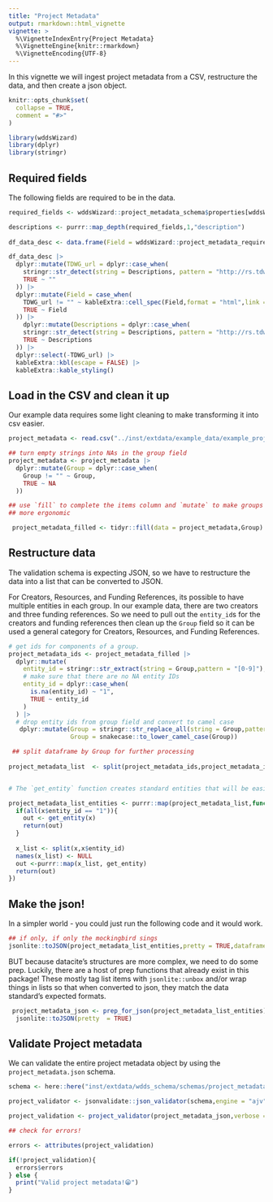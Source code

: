```yaml
---
title: "Project Metadata"
output: rmarkdown::html_vignette
vignette: >
  %\VignetteIndexEntry{Project Metadata}
  %\VignetteEngine{knitr::rmarkdown}
  %\VignetteEncoding{UTF-8}
---
```

In this vignette we will ingest project metadata from a CSV, restructure the data, and then create a json object.

```r
knitr::opts_chunk$set(
  collapse = TRUE,
  comment = "#>"
)
```

```r
library(wddsWizard)
library(dplyr)
library(stringr)
```

## Required fields

The following fields are required to be in the data.

```r

required_fields <- wddsWizard::project_metadata_schema$properties[wddsWizard::project_metadata_required_fields]

descriptions <- purrr::map_depth(required_fields,1,"description") 
  
df_data_desc <- data.frame(Field = wddsWizard::project_metadata_required_fields, Descriptions = unlist(descriptions),row.names = NULL)

df_data_desc |>
  dplyr::mutate(TDWG_url = dplyr::case_when(
    stringr::str_detect(string = Descriptions, pattern = "http://rs.tdwg.org/dwc/terms/") ~ stringr::str_extract(string = Descriptions,pattern = "http://rs.tdwg.org/dwc/terms/.*"),
    TRUE ~ ""
  )) |>
  dplyr::mutate(Field = case_when(
    TDWG_url != "" ~ kableExtra::cell_spec(Field,format = "html",link = TDWG_url),
    TRUE ~ Field
  )) |>
    dplyr::mutate(Descriptions = dplyr::case_when(
    stringr::str_detect(string = Descriptions, pattern = "http://rs.tdwg.org/dwc/terms/") ~ stringr::str_remove(string = Descriptions,pattern = "See http://rs.tdwg.org/dwc/terms/.*"),
    TRUE ~ Descriptions
  )) |>
  dplyr::select(-TDWG_url) |>
  kableExtra::kbl(escape = FALSE) |>
  kableExtra::kable_styling()

```


## Load in the CSV and clean it up

Our example data requires some light cleaning to make transforming it into csv
easier. 

```r
project_metadata <- read.csv("../inst/extdata/example_data/example_project_metadata.csv")

## turn empty strings into NAs in the group field
project_metadata <- project_metadata |>
  dplyr::mutate(Group = dplyr::case_when(
    Group != "" ~ Group,
    TRUE ~ NA
  )) 

## use `fill` to complete the items column and `mutate` to make groups a little
## more ergonomic

 project_metadata_filled <- tidyr::fill(data = project_metadata,Group) 
```

## Restructure data

The validation schema is expecting JSON, so we have to restructure the data into
a list that can be converted to JSON.

For Creators, Resources, and Funding References, its possible to have multiple 
entities in each group. In our example data, there are two creators and three funding references. So we need to pull out the `entity_id`s for the creators and funding references then clean up the `Group` field so it can be used a general category
for Creators, Resources, and Funding References.

```r

# get ids for components of a group.
project_metadata_ids <- project_metadata_filled |>
  dplyr::mutate(
    entity_id = stringr::str_extract(string = Group,pattern = "[0-9]"),
    # make sure that there are no NA entity IDs
    entity_id = dplyr::case_when(
      is.na(entity_id) ~ "1",
      TRUE ~ entity_id
    )
  ) |>
  # drop entity ids from group field and convert to camel case
   dplyr::mutate(Group = stringr::str_replace_all(string = Group,pattern = " [0-9]", replacement = ""),
                 Group = snakecase::to_lower_camel_case(Group))

 ## split dataframe by Group for further processing
 
project_metadata_list  <- split(project_metadata_ids,project_metadata_ids$Group)


# The `get_entity` function creates standard entities that will be easier to transform json

project_metadata_list_entities <- purrr::map(project_metadata_list,function(x){
  if(all(x$entity_id == "1")){
    out <- get_entity(x)
    return(out)
  }
  
  x_list <- split(x,x$entity_id)
  names(x_list) <- NULL
  out <-purrr::map(x_list, get_entity)
  return(out)
})

```

## Make the json! 

In a simpler world - you could just run the following code and it would work. 
```r
## if only, if only the mockingbird sings
jsonlite::toJSON(project_metadata_list_entities,pretty = TRUE,dataframe = "columns")

```

BUT because datacite's structures are more complex, we need to do some prep. Luckily, there are a host of prep functions that already exist in this package! These mostly tag list items with `jsonlite::unbox` and/or wrap things in lists so that when converted to json, they match the data standard's expected formats. 

```r
 project_metadata_json <- prep_for_json(project_metadata_list_entities) |>
  jsonlite::toJSON(pretty  = TRUE)
```

## Validate Project metadata

We can validate the entire project metadata object by using the `project_metadata.json` schema.

```r
schema <- here::here("inst/extdata/wdds_schema/schemas/project_metadata.json")

project_validator <- jsonvalidate::json_validator(schema,engine = "ajv")

project_validation <- project_validator(project_metadata_json,verbose = TRUE)

## check for errors!

errors <- attributes(project_validation)

if(!project_validation){
  errors$errors  
} else {
  print("Valid project metadata!😁")
}
```





